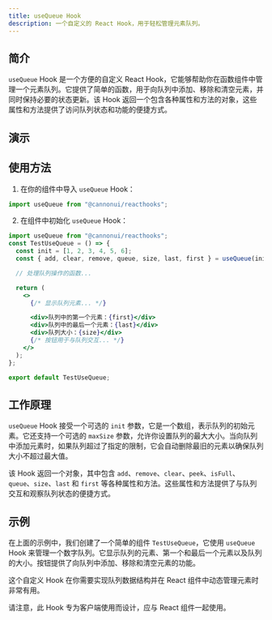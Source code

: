 ```yaml
---
title: useQueue Hook
description: 一个自定义的 React Hook，用于轻松管理元素队列。
---
```



## 简介

`useQueue` Hook 是一个方便的自定义 React Hook，它能够帮助你在函数组件中管理一个元素队列。它提供了简单的函数，用于向队列中添加、移除和清空元素，并同时保持必要的状态更新。该 Hook 返回一个包含各种属性和方法的对象，这些属性和方法提供了访问队列状态和功能的便捷方式。

## 演示

<div style="margin-top: 3%;">
  <UseQueue client:only />
</div>

## 使用方法

1. 在你的组件中导入 `useQueue` Hook：

```jsx
import useQueue from "@cannonui/reacthooks";
```

2. 在组件中初始化 `useQueue` Hook：

```jsx
import useQueue from "@cannonui/reacthooks";
const TestUseQueue = () => {
  const init = [1, 2, 3, 4, 5, 6];
  const { add, clear, remove, queue, size, last, first } = useQueue(init);

  // 处理队列操作的函数...

  return (
    <>
      {/* 显示队列元素... */}

      <div>队列中的第一个元素：{first}</div>
      <div>队列中的最后一个元素：{last}</div>
      <div>队列大小：{size}</div>
      {/* 按钮用于与队列交互... */}
    </>
  );
};

export default TestUseQueue;
```

## 工作原理

`useQueue` Hook 接受一个可选的 `init` 参数，它是一个数组，表示队列的初始元素。它还支持一个可选的 `maxSize` 参数，允许你设置队列的最大大小。当向队列中添加元素时，如果队列超过了指定的限制，它会自动删除最旧的元素以确保队列大小不超过最大值。

该 Hook 返回一个对象，其中包含 `add`、`remove`、`clear`、`peek`、`isFull`、`queue`、`size`、`last` 和 `first` 等各种属性和方法。这些属性和方法提供了与队列交互和观察队列状态的便捷方式。

## 示例

在上面的示例中，我们创建了一个简单的组件 `TestUseQueue`，它使用 `useQueue` Hook 来管理一个数字队列。它显示队列的元素、第一个和最后一个元素以及队列的大小。按钮提供了向队列中添加、移除和清空元素的功能。

这个自定义 Hook 在你需要实现队列数据结构并在 React 组件中动态管理元素时非常有用。

请注意，此 Hook 专为客户端使用而设计，应与 React 组件一起使用。
